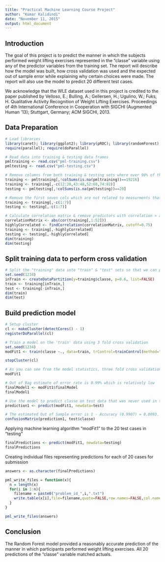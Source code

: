 ```yaml
---
title: "Practical Machine Learning Course Project"
author: "Kumar Kalidindi"
date: "November 11, 2015"
output: html_document
---
```


## Introduction

The goal of this project is to predict the manner in which the subjects performed weight lifting exercises represented in the "classe" variable using any of the predictor variables from the training set. The report will describe how the model was built, how cross validation was used and the expected out of sample error while explaining why certain choices were made. The report will also use the model to predict 20 different test cases. 

We acknowledge that the WLE dataset used in this project is credited to the paper published by Velloso, E.; Bulling, A.; Gellersen, H.; Ugulino, W.; Fuks, H. Qualitative Activity Recognition of Weight Lifting Exercises. Proceedings of 4th International Conference in Cooperation with SIGCHI (Augmented Human '13); Stuttgart, Germany; ACM SIGCHI, 2013.

## Data Preparation

```r
# Load libraries
library(caret); library(ggplot2); library(pROC); library(randomForest); library(plyr)
require(parallel); require(doParallel)
```

```r
# Read data into training & testing data frames
pmltraining <- read.csv("pml-training.csv")
pmltesting <- read.csv("pml-testing.csv")

# Remove columns from both training & testing sets where over 90% of the values are NA or blank
training <- pmltraining[,!colSums(is.na(pmltraining))==19216]
training <- training[,-c(12:20,43:48,52:60,74:82)]
testing <- pmltesting[,!colSums(is.na(pmltesting))==20]

# Remove the first seven cols which are not related to measurments that we're interested in
training <- training[,-c(1:7)]
testing <- testing[,-c(1:7)]

# Calculate correlation matrix & remove predictors with correlation > abs(0.75)
correlationMatrix <- abs(cor(training[,1:52]))
highlyCorrelated <- findCorrelation(correlationMatrix, cutoff=0.75)
training <- training[,-highlyCorrelated]
testing <- testing[,-highlyCorrelated]
dim(training)
dim(testing)
```

## Split training data to perform cross validation

```r
# Split the "training" data into "train" & "test" sets so that we can perform cross-validation to estimate Out of Sample error estimates
set.seed(1234)
inTrain <- createDataPartition(y=training$classe, p=0.6, list=FALSE)
train <- training[inTrain,]
test <- training[-inTrain,]
dim(train)
dim(test)
```

## Build prediction model

```r
# Setup cluster
cl <- makeCluster(detectCores() - 1)
registerDoParallel(cl)

# Train a model on the 'train' data using 3 fold cross validation
set.seed(1234)
modFit1 <- train(classe ~., data=train, trControl=trainControl(method="cv", number=3, seeds=NULL, allowParallel=TRUE))

stopCluster(cl)

# As you can see from the model statistics, three fold cross validation provided a good balance between computational complexity & accuracy.
modFit1

# Out of Bag estimate of error rate is 0.99% which is relatively low
finalModel1 <- modFit1$finalModel
finalModel1

# Use the model to predict classe on test data that was never used in training the model (hold out from the original training set)
prediction1 <- predict(modFit1, newdata=test)

# The estimated Out of Sample error is 1 - Accuracy (0.9907) = 0.0093.  The 95% confidence level is (0.0117, 0.0073)
confusionMatrix(prediction1, test$classe)

```

Applying machine learning algorithm "modFit1" to the 20 test cases in "testing"

```r
finalPredictions <- predict(modFit1, newdata=testing)
finalPredictions
```

Creating individual files representing predictions for each of 20 cases for submission

```r
answers <- as.character(finalPredictions)

pml_write_files = function(x){
  n = length(x)
  for(i in 1:n){
    filename = paste0("problem_id_",i,".txt")
    write.table(x[i],file=filename,quote=FALSE,row.names=FALSE,col.names=FALSE)
  }
}

pml_write_files(answers)
```

## Conclusion

The Random Forest model provided a reasonably accurate prediction of the manner in which participants performed weight lifting exercises.  All 20 predictions of the "classe" variable matched actuals.
